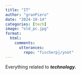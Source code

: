 ```yaml
---
title: "IT"
author: "granPiero"
date: "2024-10-14"
categories: [tech]
image: "old_pc.jpg"
format: 
  html:
    comments:
      utterances: 
        repo: "fischerpj/ynot"
---
```


Everything related to ***technology.***
